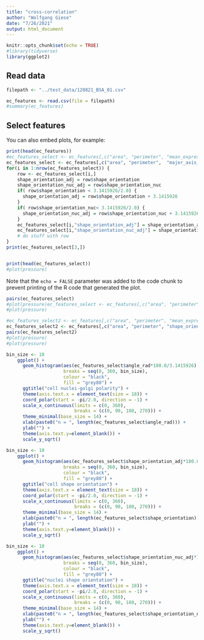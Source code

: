 ```yaml
---
title: "cross-correlation"
author: "Wolfgang Giese"
date: "7/26/2021"
output: html_document
---
```


```r
knitr::opts_chunk$set(echo = TRUE)
#library(tidyverse)
library(ggplot2)
```

## Read data

```r
filepath <- "../test_data/120821_BSA_01.csv"

ec_features <- read.csv(file = filepath)
#summary(ec_features)
```

## Select features

You can also embed plots, for example:

```r
print(head(ec_features))
#ec_features_select <- ec_features[,c("area", "perimeter", "mean_expression", "major_axis_length", "minor_axis_length", "shape_orientation", "angle_rad")]
ec_features_select <- ec_features[,c("area", "perimeter",  "major_axis_length", "minor_axis_length", "shape_orientation", "angle_rad", "shape_orientation_nuc")]
for(i in 1:nrow(ec_features_select)) {
    row <- ec_features_select[i,]
    shape_orientation_adj = row$shape_orientation
    shape_orientation_nuc_adj = row$shape_orientation_nuc
    if( row$shape_orientation < 3.1415926/2.0) {
      shape_orientation_adj = row$shape_orientation + 3.1415926
    }
    if( row$shape_orientation_nuc< 3.1415926/2.0) {
      shape_orientation_nuc_adj = row$shape_orientation_nuc + 3.1415926
    }
    ec_features_select[i,"shape_orientation_adj"] = shape_orientation_adj 
    ec_features_select[i,"shape_orientation_nuc_adj"] = shape_orientation_nuc_adj 
    # do stuff with row
}
print(ec_features_select[3,])


print(head(ec_features_select))
#plot(pressure)
```

Note that the `echo = FALSE` parameter was added to the code chunk to prevent printing of the R code that generated the plot.


```r
pairs(ec_features_select)
#plot(pressure)ec_features_select <- ec_features[,c("area", "perimeter", "mean_expression", "major_axis_length", "minor_axis_length", "shape_orientation", "flow_alignment")]
#plot(pressure)


```


```r
#ec_features_select2 <- ec_features[,c("area", "perimeter", "mean_expression", "shape_orientation", "angle_rad")]
ec_features_select2 <- ec_features[,c("area", "perimeter", "shape_orientation", "angle_rad")]
pairs(ec_features_select2)
#plot(pressure)
#plot(pressure)
```


```r
bin_size <- 10
    ggplot() +
      geom_histogram(aes(ec_features_select$angle_rad*180.0/3.1415926),
                     breaks = seq(0, 360, bin_size),
                     colour = "black",
                     fill = "grey80") +
      ggtitle("cell nuclei-golgi polarity") +
      theme(axis.text.x = element_text(size = 18)) +
      coord_polar(start = -pi/2.0, direction = -1) +
      scale_x_continuous(limits = c(0, 360),
                         breaks = (c(0, 90, 180, 270))) +
      theme_minimal(base_size = 14) +
      xlab(paste0("n = ", length(ec_features_select$angle_rad))) +
      ylab("") +
      theme(axis.text.y=element_blank()) +
      scale_y_sqrt()
```


```r
bin_size <- 10
    ggplot() +
      geom_histogram(aes(ec_features_select$shape_orientation_adj*180.0/3.1415926),
                     breaks = seq(0, 360, bin_size),
                     colour = "black",
                     fill = "grey80") +
      ggtitle("cell shape orientation") +
      theme(axis.text.x = element_text(size = 18)) +
      coord_polar(start = -pi/2.0, direction = -1) +
      scale_x_continuous(limits = c(0, 360),
                         breaks = (c(0, 90, 180, 270))) +
      theme_minimal(base_size = 14) +
      xlab(paste0("n = ", length(ec_features_select$shape_orientation))) +
      ylab("") +
      theme(axis.text.y=element_blank()) +
      scale_y_sqrt()
```

```r
bin_size <- 10
    ggplot() +
      geom_histogram(aes(ec_features_select$shape_orientation_nuc_adj*180.0/3.1415926),
                     breaks = seq(0, 360, bin_size),
                     colour = "black",
                     fill = "grey80") +
      ggtitle("nuclei shape orientation") +
      theme(axis.text.x = element_text(size = 18)) +
      coord_polar(start = -pi/2.0, direction = -1) +
      scale_x_continuous(limits = c(0, 360),
                         breaks = (c(0, 90, 180, 270))) +
      theme_minimal(base_size = 14) +
      xlab(paste0("n = ", length(ec_features_select$shape_orientation_nuc))) +
      ylab("") +
      theme(axis.text.y=element_blank()) +
      scale_y_sqrt()
```

